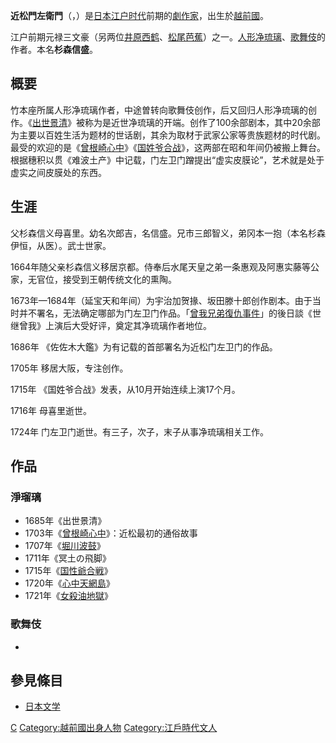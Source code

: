 {{Expand|time=2012-03-10}}
{{Request translation|ja|time=2012-03-10}}
{{Infobox writer 
| 姓名     = 近松門左衛門
| 圖像     = 近松門左衛門.jpg
| 圖像大小 = 270px
| 圖像說明 = 
| 字       = 
| 號       = 
| 原名     = 杉森 信盛
| 筆名     = 
| 出生     = 1653年（[[承应|承应]]2年） 
| 出生地點 = [[越前國|越前國]]
| 逝世     =1725年1月6日（[[享保|享保]]9年11月22日）
| 逝世地點 = 
| 居處     = 
| 職業     = 歌舞伎剧作家
| 國籍     = {{JPN}}
| 種族     = 
| 公民權   = 
| 教育程度 = 
| 母校     = 
| 創作時期 = 元禄期
| 體裁     = 人形浄瑠璃、歌舞伎
| 主題     = 
| 文學運動 = 
| 代表作   = 1703年《曾根崎心中》<br />1711年《冥土の飞脚》<br />
1715年《国性爷合戦》<br />
1720年《心中天网岛》
| 父母     =
| 配偶     = 
| 伴侶     = 
| 子女     = 
| 親屬     = 
| 受影響於 = 
| 施影響於 = 
| 獎項     = 
| 簽名     =  
| 官方網站 = 
}}
'''近松門左衛門'''（{{jpn|j=近松 門左衛門|kana=ちかまつ もんざえもん|rm=Chikamatsu Monzaemon}}，{{bd|1653年||1725年|1月6日|||Chikamatsu Monzaemon}}）是[[日本|日本]][[江户时代|江户时代]]前期的[[劇作家|劇作家]]，出生於[[越前國|越前國]]。

江户前期元禄三文豪（另两位[[井原西鹤|井原西鹤]]、[[松尾芭蕉|松尾芭蕉]]）之一。[[人形净琉璃|人形净琉璃]]、[[歌舞伎|歌舞伎]]的作者。本名'''杉森信盛'''。

== 概要 ==
竹本座所属人形净琉璃作者，中途曽转向歌舞伎创作，后又回归人形净琉璃的创作。《[[出世景清|出世景清]]》被称为是近世净琉璃的开端。创作了100余部剧本，其中20余部为主要以百姓生活为题材的世话剧，其余为取材于武家公家等贵族题材的时代剧。最受的欢迎的是《[[曾根崎心中|曾根崎心中]]》《[[国姓爷合战|国姓爷合战]]》，这两部在昭和年间仍被搬上舞台。根据穗积以贯《难波土产》中记载，门左卫门蹭提出“虚实皮膜论”，艺术就是处于虚实之间皮膜处的东西。
== 生涯 ==
父杉森信义母喜里。幼名次郎吉，名信盛。兄市三郎智义，弟冈本一抱（本名杉森伊恒，从医）。武士世家。

1664年随父亲杉森信义移居京都。侍奉后水尾天皇之弟一条惠观及阿惠实藤等公家，无官位，接受到王朝传统文化的熏陶。

1673年—1684年（延宝天和年间）为宇治加贺掾、坂田滕十郎创作剧本。由于当时并不署名，无法确定哪部为门左卫门作品。「[[曾我兄弟復仇事件|曾我兄弟復仇事件]]」的後日談《世继曾我》上演后大受好评，奠定其净琉璃作者地位。

1686年 《佐佐木大鑑》为有记载的首部署名为近松门左卫门的作品。

1705年 移居大阪，专注创作。

1715年 《国姓爷合战》发表，从10月开始连续上演17个月。

1716年 母喜里逝世。

1724年 门左卫门逝世。有三子，次子，末子从事净琉璃相关工作。

== 作品 ==
=== 淨瑠璃 ===
* 1685年《出世景清》
* 1703年《[[曾根崎心中|曾根崎心中]]》：近松最初的通俗故事
* 1707年《[[堀川波鼓|堀川波鼓]]》
* 1711年《冥土の飛脚》
* 1715年《[[國姓爺合戰|国性爺合戦]]》
* 1720年《[[心中天網島|心中天網島]]》
* 1721年《[[女殺油地獄|女殺油地獄]]》

=== 歌舞伎 ===
* {{lang|ja|けいせい仏の原}}

== 參見條目 ==
* [[日本文学|日本文学]]
{{Wikiquote|近松門左衛門}}
{{Commons|Category:Chikamatsu Monzaemon}}

{{Authority control}}
[[Category:福井藩人物|C]]
[[Category:越前國出身人物|Category:越前國出身人物]]
[[Category:江戶時代文人|Category:江戶時代文人]]